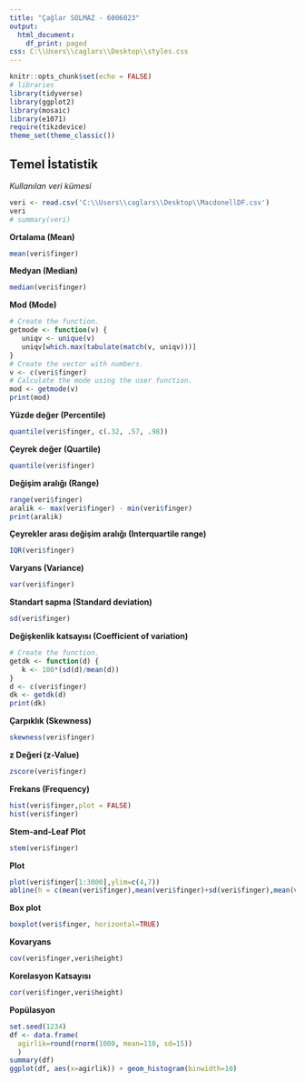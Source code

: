 ---
title: "Çağlar SOLMAZ - 6006023"
output:
  html_document:
    df_print: paged
css: C:\\Users\\caglars\\Desktop\\styles.css
---

```{r setup, include=FALSE}
knitr::opts_chunk$set(echo = FALSE)
# libraries
library(tidyverse)
library(ggplot2)
library(mosaic)
library(e1071)
require(tikzdevice)
theme_set(theme_classic())
```

## Temel İstatistik

*Kullanılan veri kümesi*
```{r}
veri <- read.csv('C:\\Users\\caglars\\Desktop\\MacdonellDF.csv')
veri
# summary(veri)
```

**Ortalama (Mean)**
```{r veri}
mean(veri$finger)
```

**Medyan (Median)**
```{r}
median(veri$finger)
```

**Mod (Mode)**
```{r echo=FALSE}
# Create the function.
getmode <- function(v) {
   uniqv <- unique(v)
   uniqv[which.max(tabulate(match(v, uniqv)))]
}
# Create the vector with numbers.
v <- c(veri$finger)
# Calculate the mode using the user function.
mod <- getmode(v)
print(mod)
```

**Yüzde değer (Percentile)**
```{r}
quantile(veri$finger, c(.32, .57, .98))
```

**Çeyrek değer (Quartile)**
```{r}
quantile(veri$finger)
```

**Değişim aralığı (Range)**
```{r}
range(veri$finger)
aralik <- max(veri$finger) - min(veri$finger)
print(aralik)
```

**Çeyrekler arası değişim aralığı (Interquartile range)**
```{r}
IQR(veri$finger)
```

**Varyans (Variance)**
```{r}
var(veri$finger)
```

**Standart sapma (Standard deviation)**
```{r echo=FALSE}
sd(veri$finger)
```

**Değişkenlik katsayısı (Coefficient of variation)**
```{r}
# Create the function.
getdk <- function(d) {
   k <- 100*(sd(d)/mean(d))
}
d <- c(veri$finger)
dk <- getdk(d)
print(dk)
```

**Çarpıklık (Skewness)**
```{r}
skewness(veri$finger)
```

**z Değeri (z-Value)**
```{r}
zscore(veri$finger)
```

**Frekans (Frequency)**
```{r}
hist(veri$finger,plot = FALSE)
hist(veri$finger)
```

**Stem-and-Leaf Plot**
```{r}
stem(veri$finger)
```

**Plot**
```{r}
plot(veri$finger[1:3000],ylim=c(4,7))
abline(h = c(mean(veri$finger),mean(veri$finger)+sd(veri$finger),mean(veri$finger)-sd(veri$finger),mean(veri$finger)+2*sd(veri$finger),mean(veri$finger)-2*sd(veri$finger)), col = c("red", "blue", "blue", "green", "green"))
```

**Box plot**
```{r}
boxplot(veri$finger, horizontal=TRUE)
```

**Kovaryans**
```{r}
cov(veri$finger,veri$height)
```

**Korelasyon Katsayısı**
```{r}
cor(veri$finger,veri$height)
```

**Popülasyon**
```{r}
set.seed(1234)
df <- data.frame(
  agirlik=round(rnorm(1000, mean=110, sd=15))
  )
summary(df)
ggplot(df, aes(x=agirlik)) + geom_histogram(binwidth=10)
```